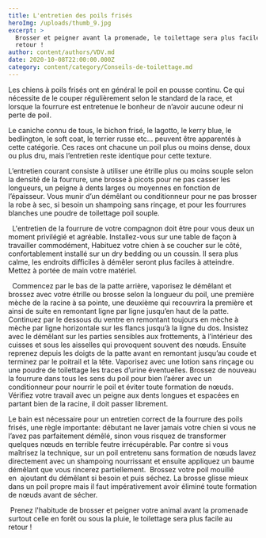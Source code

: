 ```yaml
---
title: L'entretien des poils frisés
heroImg: /uploads/thumb_9.jpg
excerpt: >
  Brosser et peigner avant la promenade, le toilettage sera plus facile au
  retour !
author: content/authors/VDV.md
date: 2020-10-08T22:00:00.000Z
category: content/category/Conseils-de-toilettage.md
---
```


Les chiens à poils frisés ont en général le poil en pousse continu. Ce qui nécessite de le couper régulièrement selon le standard de la race, et lorsque la fourrure est entretenue le bonheur de n’avoir aucune odeur ni perte de poil.




Le caniche connu de tous, le bichon frisé, le lagotto, le kerry blue, le bedlington, le soft coat, le terrier russe etc… peuvent être apparentés à cette catégorie. Ces races ont chacune un poil plus ou moins dense, doux ou plus dru, mais l’entretien reste identique pour cette texture.




L’entretien courant consiste à utiliser une étrille plus ou moins souple selon la densité de la fourrure, une brosse à picots pour ne pas casser les longueurs, un peigne à dents larges ou moyennes en fonction de l’épaisseur. Vous munir d’un démêlant ou conditionneur pour ne pas brosser la robe à sec, si besoin un shampoing sans rinçage, et pour les fourrures blanches une poudre de toilettage poil souple.




  L'entretien de la fourrure de votre compagnon doit être pour vous deux un moment privilégié et agréable. Installez-vous sur une table de façon à travailler commodément, Habituez votre chien à se coucher sur le côté, confortablement installé sur un dry bedding ou un coussin. Il sera plus calme, les endroits difficiles à démêler seront plus faciles à atteindre. Mettez à portée de main votre matériel.




  Commencez par le bas de la patte arrière, vaporisez le démêlant et brossez avec votre étrille ou brosse selon la longueur du poil, une première mèche de la racine à sa pointe, une deuxième qui recouvrira la première et ainsi de suite en remontant ligne par ligne jusqu’en haut de la patte. Continuez par le dessous du ventre en remontant toujours en mèche à mèche par ligne horizontale sur les flancs jusqu’à la ligne du dos. Insistez avec le démêlant sur les parties sensibles aux frottements, à l’intérieur des cuisses et sous les aisselles qui provoquent souvent des nœuds. Ensuite reprenez depuis les doigts de la patte avant en remontant jusqu’au coude et terminez par le poitrail et la tête. Vaporisez avec une lotion sans rinçage ou une poudre de toilettage les traces d’urine éventuelles. Brossez de nouveau la fourrure dans tous les sens du poil pour bien l’aérer avec un conditionneur pour nourrir le poil et éviter toute formation de nœuds. Vérifiez votre travail avec un peigne aux dents longues et espacées en partant bien de la racine, il doit passer librement.  




Le bain est nécessaire pour un entretien correct de la fourrure des poils frisés, une règle importante: débutant ne laver jamais votre chien si vous ne l’avez pas parfaitement démêlé, sinon vous risquez de transformer quelques nœuds en terrible feutre irrécupérable. Par contre si vous maîtrisez la technique, sur un poil entretenu sans formation de nœuds lavez directement avec un shampoing nourrissant et ensuite appliquez un baume démêlant que vous rincerez partiellement.  Brossez votre poil mouillé en  ajoutant du démêlant si besoin et puis séchez. La brosse glisse mieux dans un poil propre mais il faut impérativement avoir éliminé toute formation de nœuds avant de sécher.




 Prenez l'habitude de brosser et peigner votre animal avant la promenade surtout celle en forêt ou sous la pluie, le toilettage sera plus facile au retour !
